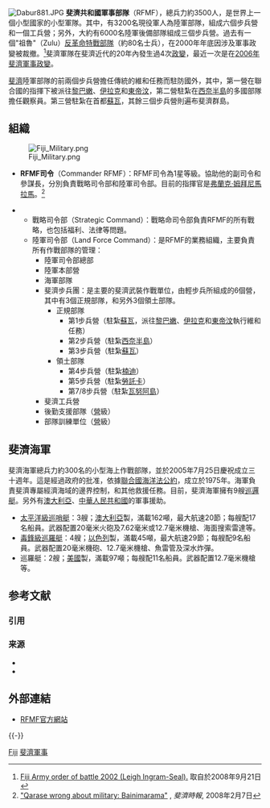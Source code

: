 {{Link style|time=2015-12-12T02:12:15+00:00}}
{{Infobox National Military
|country=斐濟王國
|name=斐濟軍事部隊
|branches=陸軍司令部（包括海軍單位）
|headquarters= [[蘇瓦|蘇瓦]]
<!-- Leadership -->
|commander-in-chief=[[弗蘭克·姆拜尼馬拉馬|弗蘭克·姆拜尼馬拉馬]]
<!-- Manpower -->
|active=3,500 （[[:en:List_of_countries_by_number_of_active_troops|排名146位]]）
<!-- Financial -->
|amount=$36,000,000 [[美元|USD]]（[[:en:List_of_countries_by_military_expenditures|排名139位]]）
}}
[[File:Dabur881.JPG|thumb]]
'''斐濟共和國軍事部隊'''（RFMF），總兵力約3500人，是世界上一個小型國家的小型軍隊。其中，有3200名現役軍人為陸軍部隊，組成六個步兵營和一個工兵營；另外，大約有6000名陸軍後備部隊組成三個步兵營。過去有一個"祖魯"（Zulu）[[:en:Counter_Revolutionary_Warfare_Unit_(Fiji)|反革命特戰部隊]]（約80名士兵），在2000年年底因涉及軍事政變被裁撤。<ref>[http://www.geocities.com/pacific_oob/FijiArmy.htm Fiji Army order of battle 2002 (Leigh Ingram-Seal).] {{Wayback|url=http://www.geocities.com/pacific_oob/FijiArmy.htm |date=20200404080730 }} 取自於2008年9月21日</ref>斐濟軍隊在斐濟近代的20年內發生過4次[[政變|政變]]，最近一次是在[[2006年斐濟軍事政變|2006年斐濟軍事政變]]。

[[斐濟|斐濟]]陸軍部隊的前兩個步兵營擔任傳統的維和任務而駐防國外，其中，第一營在聯合國的指揮下被派往[[黎巴嫩|黎巴嫩]]、[[伊拉克|伊拉克]]和[[東帝汶|東帝汶]]，第二營駐紮在[[西奈半島|西奈半島]]的多國部隊擔任觀察員。第三營駐紮在首都[[蘇瓦|蘇瓦]]，其餘三個步兵營則遍布斐濟群島。

==組織==
[[Image:Fiji_Military.png|thumb]]
*'''RFMF司令'''（Commander RFMF）：RFMF司令為1星等級。協助他的副司令和參謀長，分別負責戰略司令部和陸軍司令部。目前的指揮官是[[弗蘭克·姆拜尼馬拉馬|弗蘭克·姆拜尼馬拉馬]]。<ref>[http://www.fijitimes.com/story.aspx?id=80679 "Qarase wrong about military: Bainimarama"] {{Wayback|url=http://www.fijitimes.com/story.aspx?id=80679 |date=20140307043710 }}, ''斐濟時報'', 2008年2月7日</ref>

**戰略司令部（Strategic Command）：戰略命司令部負責RFMF的所有戰略，也包括福利、法律等問題。
**陸軍司令部（Land Force Command）：是RFMF的業務組織，主要負責所有作戰部隊的管理：
***陸軍司令部總部
***陸軍本部營
***海軍部隊
***斐濟步兵團：是主要的斐濟武裝作戰單位，由輕步兵所組成的6個營，其中有3個正規部隊，和另外3個領土部隊。
****正規部隊
*****第1步兵營（駐紮[[蘇瓦|蘇瓦]]，派往[[黎巴嫩|黎巴嫩]]、[[伊拉克|伊拉克]]和[[東帝汶|東帝汶]]執行維和任務）
*****第2步兵營（駐紮[[西奈半島|西奈半島]]）
*****第3步兵營（駐紮[[蘇瓦|蘇瓦]]）
****領土部隊
*****第4步兵營（駐紮[[楠迪|楠迪]]）
*****第5步兵營（駐紮[[:en:Lautoka|勞託卡]]）
*****第7/8步兵營（駐紮[[:en:Vanua_Levu|瓦努阿島]]）
***斐濟工兵營
***後勤支援部隊（[[營|營]]級）
***部隊訓練單位（[[營|營]]級）

==斐濟海軍==
斐濟海軍總兵力約300名的小型海上作戰部隊，並於2005年7月25日慶祝成立三十週年。這是經過政府的批准，依據[[聯合國海洋法公約|聯合國海洋法公約]]，成立於1975年。海軍負責斐濟專屬經濟海域的邊界控制，和其他救援任務。目前，斐濟海軍擁有9艘[[巡邏艇|巡邏艇]]。另外有[[澳大利亞|澳大利亞]]、[[中華人民共和國|中華人民共和國]]的軍事援助。

*[[:en:Pacific-class_patrol_boat|太平洋級巡哨艇]]：3艘；[[澳大利亞|澳大利亞]]製，滿載162噸，最大航速20節；每艘配17名船員。武器配置20毫米火砲及7.62毫米或12.7毫米機槍、海面搜索雷達等。
*[[:en:Dabur_class_patrol_boat|毒鋒級巡羅艇]]：4艘；[[以色列|以色列]]製，滿載45噸，最大航速29節；每艘配9名船員。武器配置20毫米機砲、12.7毫米機槍、魚雷管及深水炸彈。
*巡羅艇：2艘；[[美國|美國]]製，滿載97噸；每艘配11名船員。武器配置12.7毫米機槍等。

== 参考文献 ==
=== 引用 ===
{{Reflist|30em}}

=== 来源 ===
{{refbegin}}
* {{cite web |url=https://www.cia.gov/library/publications/the-world-factbook/geos/fj.html |title=The World Fact Book - Fiji |accessdate=2007-09-20 |author=中央情報局 |date=2007-09-06 |archive-date=2019-01-07 |archive-url=https://web.archive.org/web/20190107065054/https://www.cia.gov/library/publications/the-world-factbook/geos/fj.html%20 |dead-url=yes }}
* {{cite book |author=[[國際戰略研究所|國際戰略研究所]] (IISS) |title = 軍事平衡 2007 |year=2007 |publisher=勞特利奇期刊（Routledge Journals ）|location=[[:en:Abingdon,_Oxfordshire|Abingdon]] |isbn=9781857434378 }}
{{refbegin}}

== 外部連結 ==
* [http://www.rfmf.mil.fj/ RFMF官方網站] {{Wayback|url=http://www.rfmf.mil.fj/ |date=20090214010832 }}

{{-}}
{{大洋洲各國家和地区军事}}

[[Category:各国军事|Fiji]]
[[Category:斐濟軍事|]]